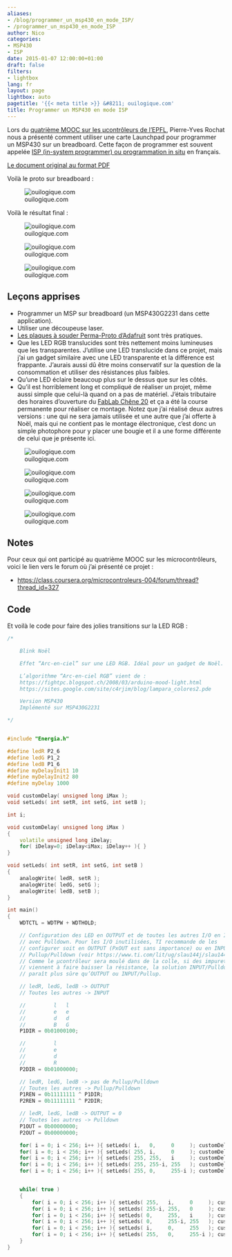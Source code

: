 ```yaml
---
aliases:
- /blog/programmer_un_msp430_en_mode_ISP/
- /programmer_un_msp430_en_mode_ISP
author: Nico
categories:
- MSP430
- ISP
date: 2015-01-07 12:00:00+01:00
draft: false
filters:
- lightbox
lang: fr
layout: page
lightbox: auto
pagetitle: '{{< meta title >}} &#8211; ouilogique.com'
title: Programmer un MSP430 en mode ISP
---
```


Lors du [quatrième MOOC sur les µcontrôleurs de l’EPFL](https://www.coursera.org/learn/microcontroleurs), Pierre-Yves Rochat nous a présenté comment utiliser une carte Launchpad pour programmer un MSP430 sur un breadboard.
Cette façon de programmer est souvent appelée [ISP (in-system programmer) ou programmation in situ](https://fr.wikipedia.org/wiki/Programmation_in-situ) en français.

<!--
Le document original peut être téléchargé ici :
-   <https://pyr.ch/coursera/ExperiencesAvecLaunchpad.pdf>
-->

[Le document original au format PDF](./docs/ExperiencesAvecLaunchpad.pdf)

Voilà le proto sur breadboard :

![ouilogique.com][img_1]

[img_1]: ./images/P1030387.JPG

Voilà le résultat final :

![ouilogique.com][img_2]

[img_2]: ./images/blink_noel_v2_021.jpg

![ouilogique.com][i3]

[i3]: ./images/adafruit_perma-proto_pt_129.jpg

![ouilogique.com][i4]

[i4]: ./images/adafruit_perma-proto_pt_131-1.jpg

## Leçons apprises

-   Programmer un MSP sur breadboard (un MSP430G2231 dans cette application).
-   Utiliser une découpeuse laser.
-   [Les plaques à souder Perma-Proto d’Adafruit](https://www.adafruit.com/blog/2011/11/18/adafruit-perma-proto-half-sized-breadboard-pcb-3-pack/) sont très pratiques.
-   Que les LED RGB translucides sont très nettement moins lumineuses que les transparentes.
    J’utilise une LED translucide dans ce projet, mais j’ai un gadget similaire avec une LED transparente et la différence est frappante.
    J’aurais aussi dû être moins conservatif sur la question de la consommation et utiliser des résistances plus faibles.
-   Qu’une LED éclaire beaucoup plus sur le dessus que sur les côtés.
-   Qu’il est horriblement long et compliqué de réaliser un projet, même aussi simple que celui-là quand on a pas de matériel.
    J’étais tributaire des horaires d’ouverture du [FabLab Chêne 20](https://www.fablab-chene20.ch){rel="nofollow"} et ça a été la course permanente pour réaliser ce montage.
    Notez que j’ai réalisé deux autres versions : une qui ne sera jamais utilisée et une autre que j’ai offerte à Noël, mais qui ne contient pas le montage électronique, c’est donc un simple photophore pour y placer une bougie et il a une forme différente de celui que je présente ici.

![ouilogique.com][img_903]

[img_903]: ./images/blink_noel_v2_018.jpg

![ouilogique.com][img_904]

[img_904]: ./images/blink_noel_v2_001.jpg

![ouilogique.com][img_905]

[img_905]: ./images/blink_noel_v2_006.jpg

![ouilogique.com][img_906]

[img_906]: ./images/blink_noel_v2_008.jpg

## Notes

Pour ceux qui ont participé au quatrième MOOC sur les microcontrôleurs, voici le lien vers le forum où j’ai présenté ce projet :

-   <https://class.coursera.org/microcontroleurs-004/forum/thread?thread_id=327>{rel="nofollow"}

## Code

Et voilà le code pour faire des jolies transitions sur la LED RGB :

```c++
/*

    Blink Noël

    Effet “Arc-en-ciel” sur une LED RGB. Idéal pour un gadget de Noël.

    L’algorithme “Arc-en-ciel RGB” vient de :
    https://fightpc.blogspot.ch/2008/03/arduino-mood-light.html
    https://sites.google.com/site/c4rjim/blog/lampara_colores2.pde

    Version MSP430
    Implémenté sur MSP430G2231

*/


#include "Energia.h"

#define ledR P2_6
#define ledG P1_2
#define ledB P1_6
#define myDelayInit1 10
#define myDelayInit2 80
#define myDelay 1000

void customDelay( unsigned long iMax );
void setLeds( int setR, int setG, int setB );

int i;

void customDelay( unsigned long iMax )
{
    volatile unsigned long iDelay;
    for( iDelay=0; iDelay<iMax; iDelay++ ){ }
}

void setLeds( int setR, int setG, int setB )
{
    analogWrite( ledR, setR );
    analogWrite( ledG, setG );
    analogWrite( ledB, setB );
}

int main()
{
    WDTCTL = WDTPW + WDTHOLD;

    // Configuration des LED en OUTPUT et de toutes les autres I/O en INPUT
    // avec Pulldown. Pour les I/O inutilisées, TI recommande de les
    // configurer soit en OUTPUT (PxOUT est sans importance) ou en INPUT avec
    // Pullup/Pulldown (voir https://www.ti.com/lit/ug/slau144j/slau144j.pdf).
    // Comme le µcontrôleur sera moulé dans de la colle, si des impuretés
    // viennent à faire baisser la résistance, la solution INPUT/Pulldown
    // paraît plus sûre qu’OUTPUT ou INPUT/Pullup.

    // ledR, ledG, ledB -> OUTPUT
    // Toutes les autres -> INPUT

    //         l   l
    //         e   e
    //         d   d
    //         B   G
    P1DIR = 0b01000100;

    //         l
    //         e
    //         d
    //         R
    P2DIR = 0b01000000;

    // ledR, ledG, ledB -> pas de Pullup/Pulldown
    // Toutes les autres -> Pullup/Pulldown
    P1REN = 0b11111111 ^ P1DIR;
    P2REN = 0b11111111 ^ P2DIR;

    // ledR, ledG, ledB -> OUTPUT = 0
    // Toutes les autres -> Pulldown
    P1OUT = 0b00000000;
    P2OUT = 0b00000000;

    for( i = 0; i < 256; i++ ){ setLeds( i,   0,     0     ); customDelay( myDelayInit1 ); }
    for( i = 0; i < 256; i++ ){ setLeds( 255, i,     0     ); customDelay( myDelayInit2 ); }
    for( i = 0; i < 256; i++ ){ setLeds( 255, 255,   i     ); customDelay( myDelayInit2 ); }
    for( i = 0; i < 256; i++ ){ setLeds( 255, 255-i, 255   ); customDelay( myDelayInit2 ); }
    for( i = 0; i < 256; i++ ){ setLeds( 255, 0,     255-i ); customDelay( myDelayInit2 ); }


    while( true )
    {
        for( i = 0; i < 256; i++ ){ setLeds( 255,   i,     0     ); customDelay( myDelay ); }
        for( i = 0; i < 256; i++ ){ setLeds( 255-i, 255,   0     ); customDelay( myDelay ); }
        for( i = 0; i < 256; i++ ){ setLeds( 0,     255,   i     ); customDelay( myDelay ); }
        for( i = 0; i < 256; i++ ){ setLeds( 0,     255-i, 255   ); customDelay( myDelay ); }
        for( i = 0; i < 256; i++ ){ setLeds( i,     0,     255   ); customDelay( myDelay ); }
        for( i = 0; i < 256; i++ ){ setLeds( 255,   0,     255-i ); customDelay( myDelay ); }
    }
}
```
